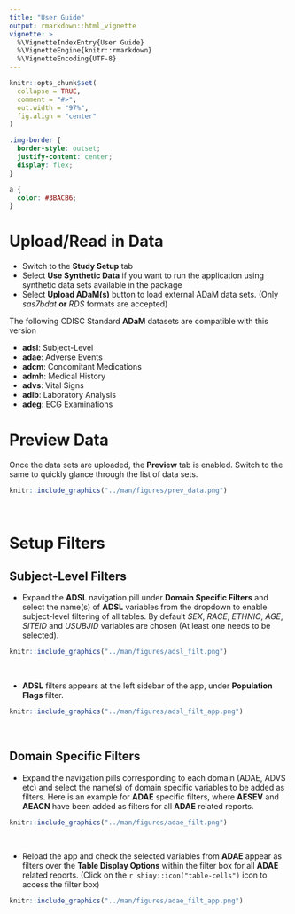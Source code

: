 ```yaml
---
title: "User Guide"
output: rmarkdown::html_vignette
vignette: >
  %\VignetteIndexEntry{User Guide} 
  %\VignetteEngine{knitr::rmarkdown}
  %\VignetteEncoding{UTF-8}
---
```


```r
knitr::opts_chunk$set(
  collapse = TRUE,
  comment = "#>",
  out.width = "97%",
  fig.align = "center"
)
```

```css
.img-border {
  border-style: outset;
  justify-content: center;
  display: flex;
}
```

```css
a {
  color: #3BACB6;
}
```

# Upload/Read in Data {#readdata}

- Switch to the **Study Setup** tab
- Select **Use Synthetic Data** if you want to run the application using synthetic data sets available in the package
- Select **Upload ADaM(s)** button to load external ADaM data sets. (Only *sas7bdat* **or** *RDS* formats are accepted)

The following CDISC Standard **ADaM** datasets are compatible with this version

- **adsl**: Subject-Level
- **adae**: Adverse Events
- **adcm**: Concomitant Medications
- **admh**: Medical History
- **advs**: Vital Signs
- **adlb**: Laboratory Analysis
- **adeg**: ECG Examinations

# Preview Data {#preview}

Once the data sets are uploaded, the **Preview** tab is enabled. Switch to the same to quickly glance through the list of data sets.

<div class="img-border">
```r
knitr::include_graphics("../man/figures/prev_data.png")
```
</div>

<br>

# Setup Filters {#setup}

## Subject-Level Filters

- Expand the **ADSL** navigation pill under **Domain Specific Filters** and select the name(s) of **ADSL** variables from the dropdown to enable subject-level filtering of all tables. By default *SEX*, *RACE*, *ETHNIC*, *AGE*, *SITEID* and *USUBJID* variables are chosen (At least one needs to be selected).

<div class="img-border">
```r
knitr::include_graphics("../man/figures/adsl_filt.png")
```
</div>

<br>

- **ADSL** filters appears at the left sidebar of the app, under **Population Flags** filter.

<div class="img-border">
```r
knitr::include_graphics("../man/figures/adsl_filt_app.png")
```
</div>

<br>

## Domain Specific Filters

- Expand the navigation pills corresponding to each domain (ADAE, ADVS etc) and select the name(s) of domain specific variables to be added as filters. Here is an example for **ADAE** specific filters, where **AESEV** and **AEACN** have been added as filters for all **ADAE** related reports.

<div class="img-border">
```r
knitr::include_graphics("../man/figures/adae_filt.png")
```
</div>

<br>

- Reload the app and check the selected variables from **ADAE** appear as filters over the **Table Display Options** within the filter box for all **ADAE** related reports. (Click on the `r shiny::icon("table-cells")` icon to access the filter box)
  
<div class="img-border">
```r
knitr::include_graphics("../man/figures/adae_filt_app.png")
```
</div>
